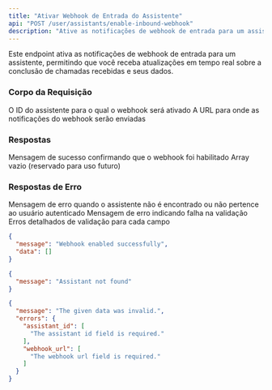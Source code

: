 ```yaml
---
title: "Ativar Webhook de Entrada do Assistente"
api: "POST /user/assistants/enable-inbound-webhook"
description: "Ative as notificações de webhook de entrada para um assistente específico"
---
```


Este endpoint ativa as notificações de webhook de entrada para um assistente, permitindo que você receba atualizações em tempo real sobre a conclusão de chamadas recebidas e seus dados.

### **Corpo da Requisição**

<ParamField body="assistant_id" type="integer" required>
  O ID do assistente para o qual o webhook será ativado
</ParamField>

<ParamField body="webhook_url" type="string" required>
  A URL para onde as notificações do webhook serão enviadas
</ParamField>

### Respostas

<ResponseField name="message" type="string">
  Mensagem de sucesso confirmando que o webhook foi habilitado
</ResponseField>

<ResponseField name="data" type="array">
  Array vazio (reservado para uso futuro)
</ResponseField>

### Respostas de Erro

<ResponseField name="404 Not Found">
  <Expandable title="Respostas de Erro">
    <ResponseField name="message" type="string">
      Mensagem de erro quando o assistente não é encontrado ou não pertence ao usuário autenticado
    </ResponseField>
  </Expandable>
</ResponseField>

<ResponseField name="422 Validation Error">
  <Expandable title="Respostas de Erro">
    <ResponseField name="message" type="string">
      Mensagem de erro indicando falha na validação
    </ResponseField>
    <ResponseField name="errors" type="object">
      Erros detalhados de validação para cada campo
    </ResponseField>
  </Expandable>
</ResponseField>

<ResponseExample>

```json 200 Success Response
{
  "message": "Webhook enabled successfully",
  "data": []
}
```


```json 404 Not Found
{
  "message": "Assistant not found"
}
```


```json 422 Validation Error
{
  "message": "The given data was invalid.",
  "errors": {
    "assistant_id": [
      "The assistant id field is required."
    ],
    "webhook_url": [
      "The webhook url field is required."
    ]
  }
}
```

</ResponseExample>